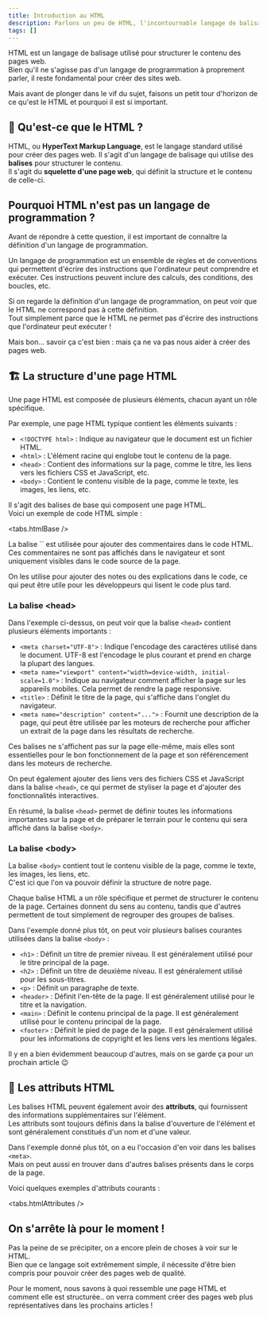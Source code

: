 ```yaml
---
title: Introduction au HTML
description: Parlons un peu de HTML, l'incontournable langage de balisage utilisé pour créer des pages web.
tags: []
---
```



HTML est un langage de balisage utilisé pour structurer le contenu des pages web.  
Bien qu'il ne s'agisse pas d'un langage de programmation à proprement parler, il reste fondamental pour créer des sites web.

Mais avant de plonger dans le vif du sujet, faisons un petit tour d'horizon de ce qu'est le HTML et pourquoi il est si important.

## 🤔 Qu'est-ce que le HTML ?

HTML, ou **HyperText Markup Language**, est le langage standard utilisé pour créer des pages web. Il s'agit d'un langage de balisage qui utilise des **balises** pour structurer le contenu.  
Il s'agit du **squelette d'une page web**, qui définit la structure et le contenu de celle-ci.

## Pourquoi HTML n'est pas un langage de programmation ?

Avant de répondre à cette question, il est important de connaître la définition d'un langage de programmation.

<Callout type="note" title="Langage de programmation" collapsible>
  Un langage de programmation est un ensemble de règles et de conventions qui permettent d'écrire des instructions que l'ordinateur peut comprendre et exécuter.  
  Ces instructions peuvent inclure des calculs, des conditions, des boucles, etc.
</Callout>

Si on regarde la définition d'un langage de programmation, on peut voir que le HTML ne correspond pas à cette définition.  
Tout simplement parce que le HTML ne permet pas d'écrire des instructions que l'ordinateur peut exécuter !

Mais bon... savoir ça c'est bien : mais ça ne va pas nous aider à créer des pages web.

## 🏗️ La structure d'une page HTML

Une page HTML est composée de plusieurs éléments, chacun ayant un rôle spécifique.

Par exemple, une page HTML typique contient les éléments suivants :
- `<!DOCTYPE html>` : Indique au navigateur que le document est un fichier HTML.
- `<html>` : L'élément racine qui englobe tout le contenu de la page.
- `<head>` : Contient des informations sur la page, comme le titre, les liens vers les fichiers CSS et JavaScript, etc.
- `<body>` : Contient le contenu visible de la page, comme le texte, les images, les liens, etc.

Il s'agit des balises de base qui composent une page HTML.  
Voici un exemple de code HTML simple :

<tabs.htmlBase />

<Callout type="question" title="C'est quoi la balise `<!-- -->` ?">
  La balise `<!-- -->` est utilisée pour ajouter des commentaires dans le code HTML.  
  Ces commentaires ne sont pas affichés dans le navigateur et sont uniquement visibles dans le code source de la page.

  On les utilise pour ajouter des notes ou des explications dans le code, ce qui peut être utile pour les développeurs qui lisent le code plus tard.
</Callout>

### La balise \<head\>

Dans l'exemple ci-dessus, on peut voir que la balise `<head>` contient plusieurs éléments importants :

- `<meta charset="UTF-8">` : Indique l'encodage des caractères utilisé dans le document. UTF-8 est l'encodage le plus courant et prend en charge la plupart des langues.
- `<meta name="viewport" content="width=device-width, initial-scale=1.0">` : Indique au navigateur comment afficher la page sur les appareils mobiles. Cela permet de rendre la page responsive.
- `<title>` : Définit le titre de la page, qui s'affiche dans l'onglet du navigateur.
- `<meta name="description" content="...">` : Fournit une description de la page, qui peut être utilisée par les moteurs de recherche pour afficher un extrait de la page dans les résultats de recherche.

Ces balises ne s'affichent pas sur la page elle-même, mais elles sont essentielles pour le bon fonctionnement de la page et son référencement dans les moteurs de recherche.

On peut également ajouter des liens vers des fichiers CSS et JavaScript dans la balise `<head>`, ce qui permet de styliser la page et d'ajouter des fonctionnalités interactives.

En résumé, la balise `<head>` permet de définir toutes les informations importantes sur la page et de préparer le terrain pour le contenu qui sera affiché dans la balise `<body>`.

### La balise \<body\>

La balise `<body>` contient tout le contenu visible de la page, comme le texte, les images, les liens, etc.  
C'est ici que l'on va pouvoir définir la structure de notre page.

Chaque balise HTML a un rôle spécifique et permet de structurer le contenu de la page. Certaines donnent du sens au contenu,
tandis que d'autres permettent de tout simplement de regrouper des groupes de balises.

Dans l'exemple donné plus tôt, on peut voir plusieurs balises courantes utilisées dans la balise `<body>` :

- `<h1>` : Définit un titre de premier niveau. Il est généralement utilisé pour le titre principal de la page.
- `<h2>` : Définit un titre de deuxième niveau. Il est généralement utilisé pour les sous-titres.
- `<p>` : Définit un paragraphe de texte.
- `<header>` : Définit l'en-tête de la page. Il est généralement utilisé pour le titre et la navigation.
- `<main>` : Définit le contenu principal de la page. Il est généralement utilisé pour le contenu principal de la page.
- `<footer>` : Définit le pied de page de la page. Il est généralement utilisé pour les informations de copyright et les liens vers les mentions légales.

Il y en a bien évidemment beaucoup d'autres, mais on se garde ça pour un prochain article 😉

## 📜 Les attributs HTML

Les balises HTML peuvent également avoir des **attributs**, qui fournissent des informations supplémentaires sur l'élément.  
Les attributs sont toujours définis dans la balise d'ouverture de l'élément et sont généralement constitués d'un nom et d'une valeur.

Dans l'exemple donné plus tôt, on a eu l'occasion d'en voir dans les balises `<meta>`.  
Mais on peut aussi en trouver dans d'autres balises présents dans le corps de la page.

Voici quelques exemples d'attributs courants :

<tabs.htmlAttributes />

## On s'arrête là pour le moment !

Pas la peine de se précipiter, on a encore plein de choses à voir sur le HTML.  
Bien que ce langage soit extrêmement simple, il nécessite d'être bien compris pour pouvoir créer des pages web de qualité.

Pour le moment, nous savons à quoi ressemble une page HTML et comment elle est structurée.. on verra comment
créer des pages web plus représentatives dans les prochains articles !